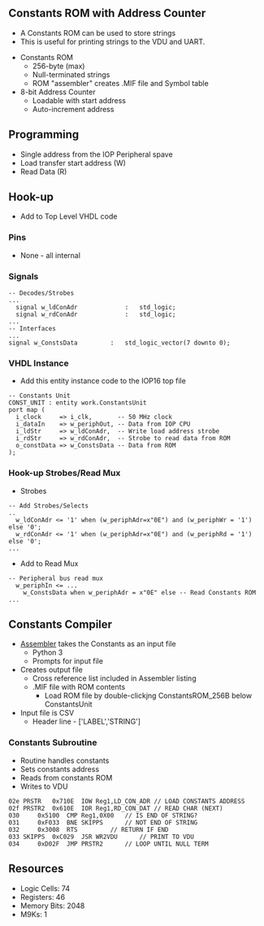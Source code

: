 == Constants ROM with Address Counter ==

* A Constants ROM can be used to store strings
* This is useful for printing strings to the VDU and UART.

* Constants ROM
** 256-byte (max)
** Null-terminated strings
** ROM "assembler" creates .MIF file and Symbol table
* 8-bit Address Counter
** Loadable with start address
** Auto-increment address

== Programming ==

* Single address from the IOP Peripheral spave
* Load transfer start address (W)
* Read Data (R)

== Hook-up ==

* Add to Top Level VHDL code

=== Pins ===

* None - all internal

=== Signals ===

<pre>
-- Decodes/Strobes
...
  signal w_ldConAdr				:	std_logic;
  signal w_rdConAdr				:	std_logic;
...
-- Interfaces
...
signal w_ConstsData			:	std_logic_vector(7 downto 0);
</pre>

=== VHDL Instance ===

* Add this entity instance code to the IOP16 top file

<pre>
-- Constants Unit
CONST_UNIT : entity work.ConstantsUnit
port map (	
  i_clock     => i_clk,       -- 50 MHz clock
  i_dataIn    => w_periphOut, -- Data from IOP CPU
  i_ldStr     => w_ldConAdr,  -- Write load address strobe
  i_rdStr     => w_rdConAdr,  -- Strobe to read data from ROM
  o_constData => w_ConstsData -- Data from ROM
);
</pre>

=== Hook-up Strobes/Read Mux ===

* Strobes

<pre>
-- Add Strobes/Selects
..
  w_ldConAdr <= '1' when (w_periphAdr=x"0E") and (w_periphWr = '1') else '0';
  w_rdConAdr <= '1' when (w_periphAdr=x"0E") and (w_periphRd = '1') else '0';
...
</pre>

*  Add to Read Mux

<pre>
-- Peripheral bus read mux
  w_periphIn <=	...
    w_ConstsData when w_periphAdr = x"0E" else -- Read Constants ROM
...
</pre>

== Constants Compiler ==

* [https://github.com/douggilliland/IOP16/blob/main/IOP16_ASSEMBLER/pyAssemble_cpu_001.py Assembler] takes the Constants as an input file
** Python 3
** Prompts for input file
* Creates output file
** Cross reference list included in Assembler listing
** .MIF file with ROM contents
*** Load ROM file by double-clickjng  ConstantsROM_256B below ConstantsUnit
* Input file is CSV
** Header line - ['LABEL','STRING']

=== Constants Subroutine ===

* Routine handles constants
* Sets constants address
* Reads from constants ROM
* Writes to VDU

<pre>
02e	PRSTR	0x710E	IOW	Reg1,LD_CON_ADR	// LOAD CONSTANTS ADDRESS
02f	PRSTR2	0x610E	IOR	Reg1,RD_CON_DAT	// READ CHAR (NEXT)
030		0x5100	CMP	Reg1,0X00	// IS END OF STRING?
031		0xF033	BNE	SKIPPS		// NOT END OF STRING
032		0x3008	RTS			// RETURN IF END
033	SKIPPS	0xC029	JSR	WR2VDU		// PRINT TO VDU
034		0xD02F	JMP	PRSTR2		// LOOP UNTIL NULL TERM
</pre>

== Resources ==

* Logic Cells: 74
* Registers: 46
* Memory Bits: 2048
* M9Ks: 1
